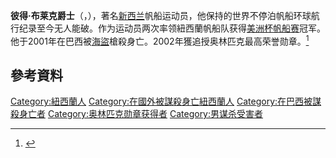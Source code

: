 {{NoteTA
|G1=Country
}}
'''彼得·布莱克爵士'''（{{lang-en|Sir Peter Blake}}，{{bd|1948年|10月1日|2001年|12月6日|catIdx=Blake, Peter}}），著名[[新西兰|新西兰]]帆船运动员，他保持的世界不停泊帆船环球航行纪录至今无人能破。作为运动员两次率领紐西蘭帆船队获得[[美洲杯帆船赛|美洲杯帆船赛]]冠军。他于2001年在巴西被[[海盜|海盜]]槍殺身亡。2002年獲追授奥林匹克最高荣誉勋章。<ref>{{cite web|title=Blake honoured by IOC|url=http://news.bbc.co.uk/sport2/hi/other_sports/sailing/1707359.stm|work=BBC Sport|date=12 December 2001|accessdate=2007-11-21|archive-date=2016-03-06|archive-url=https://web.archive.org/web/20160306084001/http://news.bbc.co.uk/sport2/hi/other_sports/sailing/1707359.stm|dead-url=no}}</ref>

==參考資料==
{{Reflist}}
{{劳伦斯终身成就奖}}
{{Authority control}}
{{DEFAULTSORT:Blake, Peter}}
[[Category:紐西蘭人|Category:紐西蘭人]]
[[Category:在國外被謀殺身亡紐西蘭人|Category:在國外被謀殺身亡紐西蘭人]]
[[Category:在巴西被謀殺身亡者|Category:在巴西被謀殺身亡者]]
[[Category:奥林匹克勋章获得者|Category:奥林匹克勋章获得者]]
[[Category:男谋杀受害者|Category:男谋杀受害者]]